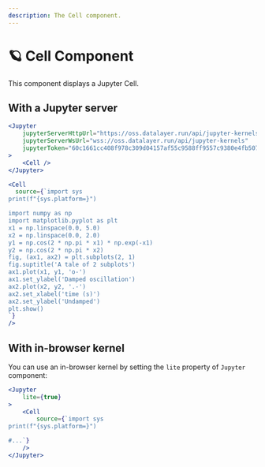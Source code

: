```yaml
---
description: The Cell component.
---
```



# 🪐 Cell Component

This component displays a Jupyter Cell.

## With a Jupyter server

<StorybookView 
    story='components-cell--default'
/>

```jsx
<Jupyter
    jupyterServerHttpUrl="https://oss.datalayer.run/api/jupyter-kernels"
    jupyterServerWsUrl="wss://oss.datalayer.run/api/jupyter-kernels"
    jupyterToken="60c1661cc408f978c309d04157af55c9588ff9557c9380e4fb50785750703da6"
>
    <Cell />
</Jupyter>
```

```jsx live
<Cell
  source={`import sys
print(f"{sys.platform=}")

import numpy as np
import matplotlib.pyplot as plt
x1 = np.linspace(0.0, 5.0)
x2 = np.linspace(0.0, 2.0)
y1 = np.cos(2 * np.pi * x1) * np.exp(-x1)
y2 = np.cos(2 * np.pi * x2)
fig, (ax1, ax2) = plt.subplots(2, 1)
fig.suptitle('A tale of 2 subplots')
ax1.plot(x1, y1, 'o-')
ax1.set_ylabel('Damped oscillation')
ax2.plot(x2, y2, '.-')
ax2.set_xlabel('time (s)')
ax2.set_ylabel('Undamped')
plt.show()
`}
/>
```

## With in-browser kernel

You can use an in-browser kernel by setting the `lite` property
of `Jupyter` component:

<StorybookView 
    story='components-cell--lite-python'
/>

```jsx
<Jupyter
    lite={true}
>
    <Cell
        source={`import sys
print(f"{sys.platform=}")

#...`}
    />
</Jupyter>
```
